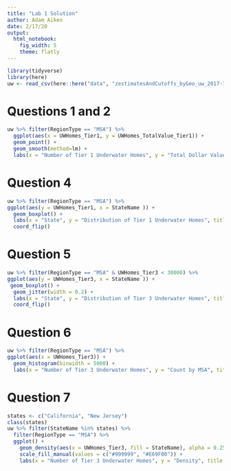 ```yaml
---
title: "Lab 1 Solution"
author: Adam Aiken
date: 2/17/20
output: 
  html_notebook: 
    fig_width: 5
    theme: flatly
---
```


```r
library(tidyverse) 
library(here)
uw <- read_csv(here::here("data", "zestimatesAndCutoffs_byGeo_uw_2017-10-10_forDataPage.csv"))
```

# Questions 1 and 2
```r
uw %>% filter(RegionType == "MSA") %>%
  ggplot(aes(x = UWHomes_Tier1, y = UWHomes_TotalValue_Tier1)) + 
  geom_point() + 
  geom_smooth(method=lm) +
  labs(x = "Number of Tier 1 Underwater Homes", y = "Total Dollar Value", title = "Tier 1 Underwater Homes by MSA")
```

# Question 4
```r
uw %>% filter(RegionType == "MSA") %>%
ggplot(aes(y = UWHomes_Tier1, x = StateName )) + 
  geom_boxplot() +
  labs(x = "State", y = "Distribution of Tier 1 Underwater Homes", title = "Tier 1 Underwater Homes by State") +
  coord_flip() 
```

# Question 5
```r
uw %>% filter(RegionType == "MSA" & UWHomes_Tier3 < 30000) %>%
ggplot(aes(y = UWHomes_Tier3, x = StateName )) + 
 geom_boxplot() +
  geom_jitter(width = 0.2) +
  labs(x = "State", y = "Distribution of Tier 3 Underwater Homes", title = "Tier 3 Underwater Homes by State") +
  coord_flip() 
```

# Question 6
```r
uw %>% filter(RegionType == "MSA") %>%
ggplot(aes(x = UWHomes_Tier3)) +
  geom_histogram(binwidth = 5000) +
  labs(x = "Number of Tier 3 Underwater Homes", y = "Count by MSA", title = "Tier 3 Underwater Homes by MSA")
```

# Question 7
```r
states <- c("California", "New Jersey")
class(states)
uw %>% filter(StateName %in% states) %>%
  filter(RegionType == "MSA") %>%
  ggplot() +
    geom_density(aes(x = UWHomes_Tier3, fill = StateName), alpha = 0.25) +
    scale_fill_manual(values = c("#999999", "#E69F00")) +
    labs(x = "Number of Tier 3 Underwater Homes", y = "Density", title = "Tier 3 Underwater Homes by MSA Across CA and NJ")
```
